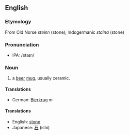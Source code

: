 ==English==
===Etymology===
From Old Norse ''steinn'' (stone); Indogermanic ''staina'' (stone)

===Pronunciation===
*IPA: /staɪn/

===Noun===

# a [[beer]] [[mug]], usually ceramic.

====Translations====
*German: [[Bierkrug]] ''m''

====Translations====

*English: [[stone]]
*Japanese: [[石]] (ishi)